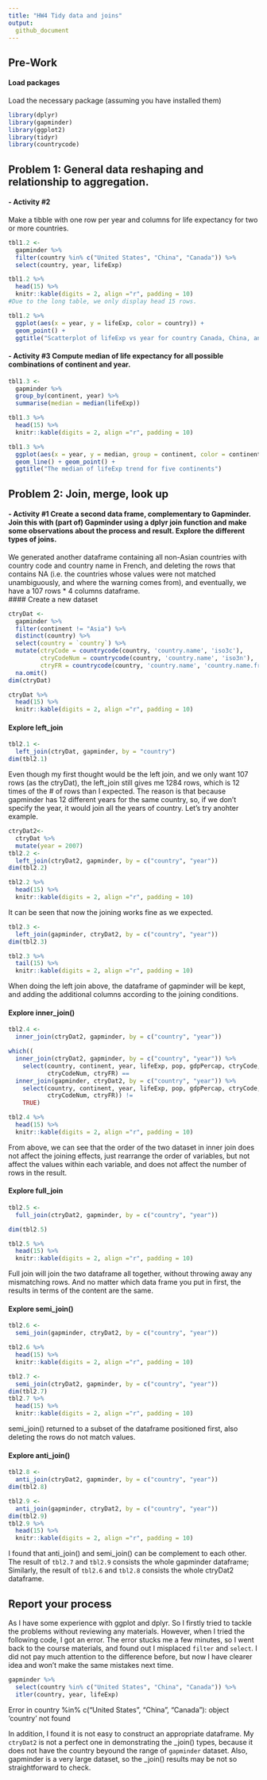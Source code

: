 ```yaml
---
title: "HW4 Tidy data and joins"
output: 
  github_document
---
```

## Pre-Work

#### Load packages

Load the necessary package (assuming you have installed them)
```r
library(dplyr)
library(gapminder)
library(ggplot2)
library(tidyr)
library(countrycode)
```


## Problem 1: General data reshaping and relationship to aggregation.

#### - Activity #2

Make a tibble with one row per year and columns for life expectancy for two or more countries.
```r
tbl1.2 <- 
  gapminder %>%
  filter(country %in% c("United States", "China", "Canada")) %>%
  select(country, year, lifeExp)

tbl1.2 %>%
  head(15) %>%
  knitr::kable(digits = 2, align ="r", padding = 10)
#Due to the long table, we only display head 15 rows. 

tbl1.2 %>%
  ggplot(aes(x = year, y = lifeExp, color = country)) +
  geom_point() +
  ggtitle("Scatterplot of lifeExp vs year for country Canada, China, and United States")
```

#### - Activity #3 Compute median of life expectancy for all possible combinations of continent and year. 

```r
tbl1.3 <- 
  gapminder %>%
  group_by(continent, year) %>%
  summarise(median = median(lifeExp))

tbl1.3 %>%
  head(15) %>%
  knitr::kable(digits = 2, align ="r", padding = 10)

tbl1.3 %>%
  ggplot(aes(x = year, y = median, group = continent, color = continent)) +
  geom_line() + geom_point() + 
  ggtitle("The median of lifeExp trend for five continents")
```

## Problem 2: Join, merge, look up

#### - Activity #1 Create a second data frame, complementary to Gapminder. Join this with (part of) Gapminder using a dplyr join function and make some observations about the process and result. Explore the different types of joins.

We generated another dataframe containing all non-Asian countries with country code and country name in French, and deleting the rows that contains NA (i.e. the countries whose values were not matched unambiguously, and where the warning comes from), and eventually, we have a 107 rows * 4 columns dataframe.    
#### Create a new dataset

```r
ctryDat <- 
  gapminder %>%
  filter(continent != "Asia") %>%
  distinct(country) %>%
  select(country = `country`) %>%
  mutate(ctryCode = countrycode(country, 'country.name', 'iso3c'), 
         ctryCodeNum = countrycode(country, 'country.name', 'iso3n'),
         ctryFR = countrycode(country, 'country.name', 'country.name.fr')) %>%
  na.omit()
dim(ctryDat)

ctryDat %>%
  head(15) %>%
  knitr::kable(digits = 2, align ="r", padding = 10)
```

#### Explore left_join

```r
tbl2.1 <- 
  left_join(ctryDat, gapminder, by = "country")
dim(tbl2.1) 
```

Even though my first thought would be the left join, and we only want 107 rows (as the ctryDat), the left_join still gives me 1284 rows, which is 12 times of the # of rows than I expected. The reason is that because gapminder has 12 different years for the same country, so, if we don't specify the year, it would join all the years of country. Let's try anohter example. 

```r
ctryDat2<- 
  ctryDat %>%
  mutate(year = 2007)
tbl2.2 <- 
  left_join(ctryDat2, gapminder, by = c("country", "year"))
dim(tbl2.2) 

tbl2.2 %>%
  head(15) %>%
  knitr::kable(digits = 2, align ="r", padding = 10)
```

It can be seen that now the joining works fine as we expected. 

```r
tbl2.3 <- 
  left_join(gapminder, ctryDat2, by = c("country", "year"))
dim(tbl2.3) 

tbl2.3 %>%
  tail(15) %>%
  knitr::kable(digits = 2, align ="r", padding = 10)
```

When doing the left join above, the dataframe of gapminder will be kept, and adding the additional columns according to the joining conditions.


#### Explore inner_join()

```r
tbl2.4 <- 
  inner_join(ctryDat2, gapminder, by = c("country", "year"))

which((
  inner_join(ctryDat2, gapminder, by = c("country", "year")) %>%
    select(country, continent, year, lifeExp, pop, gdpPercap, ctryCode,
           ctryCodeNum, ctryFR) ==
  inner_join(gapminder, ctryDat2, by = c("country", "year")) %>%
    select(country, continent, year, lifeExp, pop, gdpPercap, ctryCode,
           ctryCodeNum, ctryFR)) != 
    TRUE)

tbl2.4 %>%
  head(15) %>%
  knitr::kable(digits = 2, align ="r", padding = 10)
```

From above, we can see that the order of the two dataset in inner join does not affect the joining effects, just rearrange the order of variables, but not affect the values within each variable, and does not affect the number of rows in the result. 

#### Explore full_join
```r
tbl2.5 <- 
  full_join(ctryDat2, gapminder, by = c("country", "year"))

dim(tbl2.5)

tbl2.5 %>%
  head(15) %>%
  knitr::kable(digits = 2, align ="r", padding = 10)
```

Full join will join the two dataframe all together, without throwing away any mismatching rows. And no matter which data frame you put in first, the results in terms of the content are the same. 

#### Explore semi_join()
```r
tbl2.6 <- 
  semi_join(gapminder, ctryDat2, by = c("country", "year"))

tbl2.6 %>%
  head(15) %>%
  knitr::kable(digits = 2, align ="r", padding = 10)
```

```r
tbl2.7 <- 
  semi_join(ctryDat2, gapminder, by = c("country", "year"))
dim(tbl2.7)
tbl2.7 %>%
  head(15) %>%
  knitr::kable(digits = 2, align ="r", padding = 10)
```
semi_join() returned to a subset of the dataframe positioned first, also deleting the rows do not match values. 

#### Explore anti_join()
```r
tbl2.8 <- 
  anti_join(ctryDat2, gapminder, by = c("country", "year"))
dim(tbl2.8)
```


```r
tbl2.9 <- 
  anti_join(gapminder, ctryDat2, by = c("country", "year"))
dim(tbl2.9)
tbl2.9 %>%
  head(15) %>%
  knitr::kable(digits = 2, align ="r", padding = 10)
```

I found that anti_join() and semi_join() can be complement to each other. The result of `tbl2.7` and `tbl2.9` consists the whole gapminder dataframe; Similarly, the result of `tbl2.6` and `tbl2.8` consists the whole ctryDat2 dataframe. 

## Report your process

As I have some experience with ggplot and dplyr. So I firstly tried to tackle the problems without reviewing any materials. However, when I tried the following code, I got an error. The error stucks me a few minutes, so I went back to the course materials, and found out I misplaced `filter` and `select`. I did not pay much attention to the difference before, but now I have clearer idea and won't make the same mistakes next time.  

```r
gapminder %>%
  select(country %in% c("United States", "China", "Canada")) %>%
  itler(country, year, lifeExp)
```

Error in country %in% c("United States", "China", "Canada"): object 'country' not found

In addition, I found it is not easy to construct an appropriate dataframe. My `ctryDat2` is not a perfect one in demonstrating the _join() types, because it does not have the country beyound the range of `gapminder` dataset. Also, gapminder is a very large dataset, so the _join() results may be not so straightforward to check. 